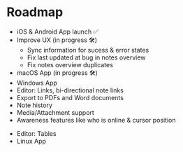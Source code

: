# Roadmap

- iOS & Android App launch ✅
- Improve UX (in progress 🛠)
  - Sync information for sucess & error states
  - Fix last updated at bug in notes overview
  - Fix notes overview duplicates
- macOS App (in progress 🛠)
- Windows App
- Editor: Links, bi-directional note links
- Export to PDFs and Word documents
- Note history
- Media/Attachment support
- Awareness features like who is online & cursor position
<!-- - Backup and Restore a device -->
- Editor: Tables
- Linux App
<!-- - Federation for Servers -->
